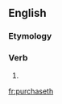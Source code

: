==English==

===Etymology===
{{suffix|purchase|eth|lang=en}}

===Verb===
{{en-verb form}}

# {{en-archaic third-person singular of|purchase}}

[[fr:purchaseth]]